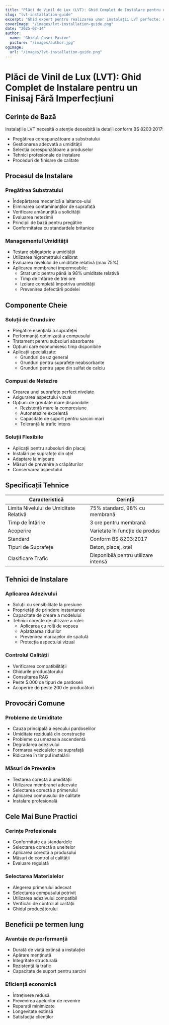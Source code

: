 ```yaml
---
title: "Plăci de Vinil de Lux (LVT): Ghid Complet de Instalare pentru un Finisaj Fără Imperfecțiuni"
slug: "lvt-installation-guide"
excerpt: "Ghid expert pentru realizarea unor instalații LVT perfecte: de la pregătirea substratului până la finisajul final, conform standardelor BS 8203:2017 pentru rezultate durabile."
coverImage: "/images/lvt-installation-guide.png"
date: "2025-02-14"
author:
  name: "Ghidul Casei Pasive"
  picture: "/images/author.jpg"
ogImage:
  url: "/images/lvt-installation-guide.png"
---
```


# Plăci de Vinil de Lux (LVT): Ghid Complet de Instalare pentru un Finisaj Fără Imperfecțiuni

## Cerințe de Bază

Instalațiile LVT necesită o atenție deosebită la detalii conform BS 8203:2017:

- Pregătirea corespunzătoare a substratului
- Gestionarea adecvată a umidității
- Selecția corespunzătoare a produselor
- Tehnici profesionale de instalare
- Proceduri de finisare de calitate

## Procesul de Instalare

### Pregătirea Substratului
- Îndepărtarea mecanică a laitance-ului
- Eliminarea contaminanților de suprafață
- Verificare amănunțită a solidității
- Evaluarea netezimii
- Principii de bază pentru pregătire
- Conformitatea cu standardele britanice

### Managementul Umidității
- Testare obligatorie a umidității
- Utilizarea higrometrului calibrat
- Evaluarea nivelului de umiditate relativă (max 75%)
- Aplicarea membranei impermeabile:
  - Strat unic pentru până la 98% umiditate relativă
  - Timp de întărire de trei ore
  - Izolare completă împotriva umidității
  - Prevenirea defectării podelei

## Componente Cheie

### Soluții de Grunduire
- Pregătire esențială a suprafeței
- Performanță optimizată a compusului
- Tratament pentru subsoluri absorbante
- Opțiuni care economisesc timp disponibile
- Aplicații specializate:
  - Grunduri de uz general
  - Grunduri pentru suprafețe neabsorbante
  - Grunduri pentru șape din sulfat de calciu

### Compusi de Netezire
- Crearea unei suprafețe perfect nivelate
- Asigurarea aspectului vizual
- Opțiuni de greutate mare disponibile:
  - Rezistență mare la compresiune
  - Autonetezire excelentă
  - Capacitate de suport pentru sarcini mari
  - Toleranță la trafic intens

### Soluții Flexibile
- Aplicații pentru subsoluri din placaj
- Instalări pe suprafețe din oțel
- Adaptare la mișcare
- Măsuri de prevenire a crăpăturilor
- Conservarea aspectului

## Specificații Tehnice

| Caracteristică | Cerință |
|----------------|---------|
| Limita Nivelului de Umiditate Relativă | 75% standard, 98% cu membrană |
| Timp de Întărire | 3 ore pentru membrană |
| Acoperire | Varietate în funcție de produs |
| Standard | Conform BS 8203:2017 |
| Tipuri de Suprafețe | Beton, placaj, oțel |
| Clasificare Trafic | Disponibilă pentru utilizare intensă |

## Tehnici de Instalare

### Aplicarea Adezivului
- Soluții cu sensibilitate la presiune
- Proprietăți de prindere instantanee
- Capacitate de creare a modelului
- Tehnici corecte de utilizare a rolei:
  - Aplicarea cu rolă de vopsea
  - Aplatizarea ridurilor
  - Prevenirea marcajelor de spatulă
  - Protecția aspectului vizual

### Controlul Calității
- Verificarea compatibilității
- Ghidurile producătorului
- Consultarea RAG
- Peste 5.000 de tipuri de pardoseli
- Acoperire de peste 200 de producători

## Provocări Comune

### Probleme de Umiditate
- Cauza principală a eșecului pardoselilor
- Umiditate reziduală din construcție
- Probleme cu umezeala ascendentă
- Degradarea adezivului
- Formarea veziculelor pe suprafață
- Ridicarea în timpul instalării

### Măsuri de Prevenire
- Testarea corectă a umidității
- Utilizarea membranei adecvate
- Selectarea corectă a primerului
- Aplicarea compusului de calitate
- Instalare profesională

## Cele Mai Bune Practici

### Cerințe Profesionale
- Conformitate cu standardele
- Selectarea corectă a uneltelor
- Aplicarea corectă a produsului
- Măsuri de control al calității
- Evaluare regulată

### Selectarea Materialelor
- Alegerea primerului adecvat
- Selectarea compusului potrivit
- Utilizarea adezivului compatibil
- Verificări de control al calității
- Ghidul producătorului

## Beneficii pe termen lung

### Avantaje de performanță
- Durată de viață extinsă a instalației
- Apărare menținută
- Integritate structurală
- Rezistență la trafic
- Capacitate de suport pentru sarcini

### Eficiență economică
- Întreținere redusă
- Prevenirea apelurilor de revenire
- Reparatii minimizate
- Longevitate extinsă
- Satisfacția clienților